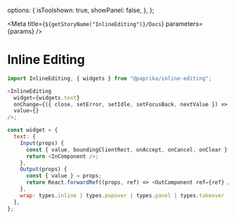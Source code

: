 
  options: {
    isToolshown: true,
    showPanel: false,
  },
};

<Meta title={`${getStoryName("InlineEditing")}/Docs`} parameters={params} />

# Inline Editing

```js
import InlineEditing, { widgets } from "@paprika/inline-editing";

<InlineEditing
  widget={widgets.text}
  onChange={({ close, setError, setIdle, setFocusBack, nextValue }) => {}}
  value={}
/>;
```

```js
const widget = {
  text: {
    Input(props) {
      const { value, boundingClientRect, onAccept, onCancel, onClear } = props;
      return <InComponent />;
    },
    Output(props) {
      const { value } = props;
      return React.forwardRef((props, ref) => <OutComponent ref={ref} />);
    },
    wrap: types.inline | types.popover | types.panel | types.takeover | types.modal,
  },
};
```
